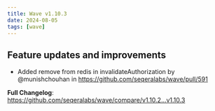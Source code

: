 ```yaml
---
title: Wave v1.10.3
date: 2024-08-05
tags: [wave]
---
```


## Feature updates and improvements

- Added remove from redis in invalidateAuthorization by @munishchouhan in https://github.com/seqeralabs/wave/pull/591

**Full Changelog**: https://github.com/seqeralabs/wave/compare/v1.10.2...v1.10.3
